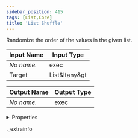 ```yaml
---
sidebar_position: 415
tags: [List,Core]
title: 'List Shuffle'
---
```


Randomize the order of the values in the given list.



<IChip uuid="26a97d16-34e6-48c7-83a3-6cf74c1e4985" />

| Input Name | Input Type |
|-----------|-----------|
| *No name.* | exec |
| Target | List&ltany&gt |

| Output Name | Output Type |
|-----------|-----------|
| *No name.* | exec |


<details>
  <summary>Properties</summary>
  <div>
    <div>
    <table>
      <thead>
        <tr>
          <th>Room availability:</th>
          <th>Available everywhere</th>
        </tr>
        <tr>
          <th>Is beta required?</th>
          <th>No</th>
        </tr>
        <tr>
          <th>Is this chip a trolling risk?</th>
          <th>No</th>
        </tr>
        <tr>
          <th>Is this chip a role assignment risk?</th>
          <th>No</th>
        </tr>
        <tr>
          <th>Chip UUID</th>
          <th>26a97d16-34e6-48c7-83a3-6cf74c1e4985</th>
        </tr>
      </thead>
    </table>
    </div>
  </div>
</details>

._extrainfo